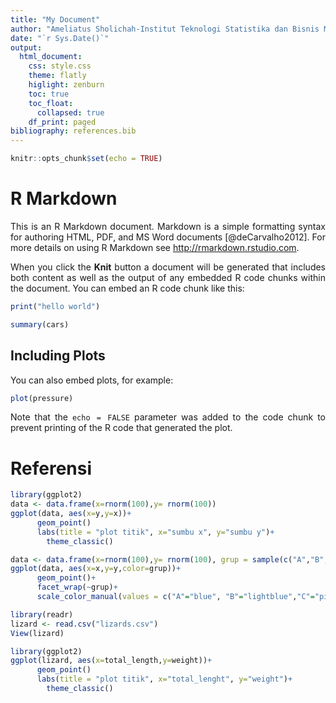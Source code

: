 ```yaml
---
title: "My Document"
author: "Ameliatus Sholichah-Institut Teknologi Statistika dan Bisnis Muhammadiyah"
date: "`r Sys.Date()`"
output: 
  html_document:
    css: style.css
    theme: flatly
    higlight: zenburn
    toc: true
    toc_float:
      collapsed: true
    df_print: paged
bibliography: references.bib
---
```


```{=html}
<style>
body{
text-align: justify}
</style>
```
```r
knitr::opts_chunk$set(echo = TRUE)
```

# R Markdown

This is an R Markdown document. Markdown is a simple formatting syntax for authoring HTML, PDF, and MS Word documents [@deCarvalho2012]. For more details on using R Markdown see <http://rmarkdown.rstudio.com>.

When you click the **Knit** button a document will be generated that includes both content as well as the output of any embedded R code chunks within the document. You can embed an R code chunk like this:
```r
print("hello world")
```

```r
summary(cars)
```

## Including Plots

You can also embed plots, for example:

```r
plot(pressure)
```

Note that the `echo = FALSE` parameter was added to the code chunk to prevent printing of the R code that generated the plot.

# Referensi
```r
library(ggplot2)
data <- data.frame(x=rnorm(100),y= rnorm(100))
ggplot(data, aes(x=y,y=x))+
      geom_point()
      labs(title = "plot titik", x="sumbu x", y="sumbu y")+
        theme_classic()
```
```r
data <- data.frame(x=rnorm(100),y= rnorm(100), grup = sample(c("A","B","C","D"), 100, replace = TRUE)) 
ggplot(data, aes(x=x,y=y,color=grup))+
      geom_point()+
      facet_wrap(~grup)+
      scale_color_manual(values = c("A"="blue", "B"="lightblue","C"="pink","D"="red"))

```
```r
library(readr)
lizard <- read.csv("lizards.csv")
View(lizard)
```
```r
library(ggplot2)
ggplot(lizard, aes(x=total_length,y=weight))+
      geom_point()
      labs(title = "plot titik", x="total_lenght", y="weight")+
        theme_classic()
```


